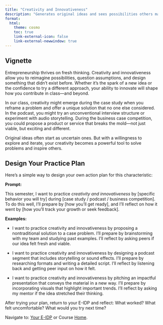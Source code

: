 ```yaml
---
title: "Creativity and Innovativeness"
description: "Generates original ideas and sees possibilities others may not."
format: 
  html: 
    theme: cosmo
    toc: true
    link-external-icon: false
    link-external-newwindow: true
---
```


## Vignette

Entrepreneurship thrives on fresh thinking. Creativity and innovativeness allow you to reimagine possibilities, question assumptions, and design something that didn’t exist before. Whether it’s the spark of a new idea or the confidence to try a different approach, your ability to innovate will shape how you contribute in class—and beyond.

In our class, creativity might emerge during the case study when you reframe a problem and offer a unique solution that no one else considered. In the podcast, you might try an unconventional interview structure or experiment with audio storytelling. During the business case competition, you could propose a product or service that breaks the mold—not just viable, but exciting and different.

Original ideas often start as uncertain ones. But with a willingness to explore and iterate, your creativity becomes a powerful tool to solve problems and inspire others.

## Design Your Practice Plan

Here’s a simple way to design your own action plan for this characteristic:

**Prompt:**

This semester, I want to practice *creativity and innovativeness* by [specific behavior you will try] during [case study / podcast / business competition]. To do this well, I’ll prepare by [how you’ll get ready], and I’ll reflect on how it went by [how you’ll track your growth or seek feedback].

**Examples:**

- I want to practice creativity and innovativeness by proposing a nontraditional solution to a case problem. I’ll prepare by brainstorming with my team and studying past examples. I’ll reflect by asking peers if our idea felt fresh and viable.

- I want to practice creativity and innovativeness by designing a podcast segment that includes storytelling or sound effects. I’ll prepare by researching formats and writing a detailed script. I’ll reflect by listening back and getting peer input on how it felt.

- I want to practice creativity and innovativeness by pitching an impactful presentation that conveys the material in a new way. I’ll prepare by incorporating visuals that highlight important trends. I’ll reflect by asking my mentor if the idea stretched their thinking.


After trying your plan, return to your E-IDP and reflect: What worked? What felt uncomfortable? What would you try next time?

::: footer
Navigate to: [Your E-IDP](../eidp.qmd) or Course [Home](https://laurenchenarides.github.io/csu-arec-224/).
:::
